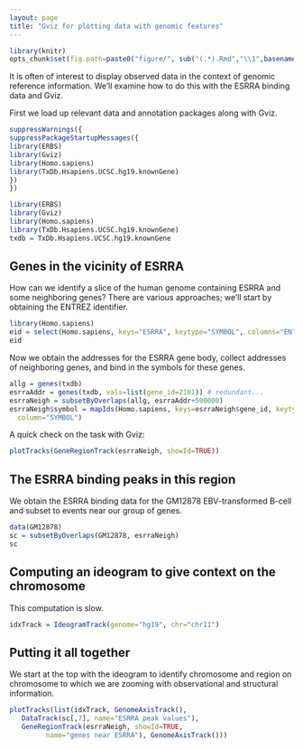 ```yaml
---
layout: page
title: "Gviz for plotting data with genomic features"
---
```


```r
library(knitr)
opts_chunk$set(fig.path=paste0("figure/", sub("(.*).Rmd","\\1",basename(knitr:::knit_concord$get('infile'))), "-"))
```

It is often of interest to display observed data in the
context of genomic reference information.  We'll examine how to 
do this with the ESRRA binding data and Gviz.

First we load up relevant data and annotation packages along with
Gviz.

```r
suppressWarnings({
suppressPackageStartupMessages({
library(ERBS)
library(Gviz)
library(Homo.sapiens)
library(TxDb.Hsapiens.UCSC.hg19.knownGene)
})
})
```
```r
library(ERBS)
library(Gviz)
library(Homo.sapiens)
library(TxDb.Hsapiens.UCSC.hg19.knownGene)
txdb = TxDb.Hsapiens.UCSC.hg19.knownGene
```

## Genes in the vicinity of ESRRA

How can we identify a slice of the human genome containing
ESRRA and some neighboring genes?  There are various approaches;
we'll start by obtaining the ENTREZ identifier.

```r
library(Homo.sapiens)
eid = select(Homo.sapiens, keys="ESRRA", keytype="SYMBOL", columns="ENTREZID")
eid
```

Now we obtain the addresses for the ESRRA gene body,
collect addresses of neighboring genes, and bind in the
symbols for these genes.

```r
allg = genes(txdb)
esrraAddr = genes(txdb, vals=list(gene_id=2101)) # redundant...
esrraNeigh = subsetByOverlaps(allg, esrraAddr+500000) 
esrraNeigh$symbol = mapIds(Homo.sapiens, keys=esrraNeigh$gene_id, keytype="ENTREZID",
  column="SYMBOL")
```

A quick check on the task with Gviz:
```r
plotTracks(GeneRegionTrack(esrraNeigh, showId=TRUE))
```

## The ESRRA binding peaks in this region

We obtain the ESRRA binding data for the GM12878 EBV-transformed
B-cell and subset to events near our group of genes.
```r
data(GM12878)
sc = subsetByOverlaps(GM12878, esrraNeigh)
sc
```

## Computing an ideogram to give context on the chromosome

This computation is slow.
```r
idxTrack = IdeogramTrack(genome="hg19", chr="chr11")
```

## Putting it all together

We start at the top with the ideogram to identify chromosome and
region on chromosome to which we are zooming with observational
and structural information.

```r
plotTracks(list(idxTrack, GenomeAxisTrack(), 
   DataTrack(sc[,7], name="ESRRA peak values"), 
   GeneRegionTrack(esrraNeigh, showId=TRUE,
         name="genes near ESRRA"), GenomeAxisTrack()))
```
